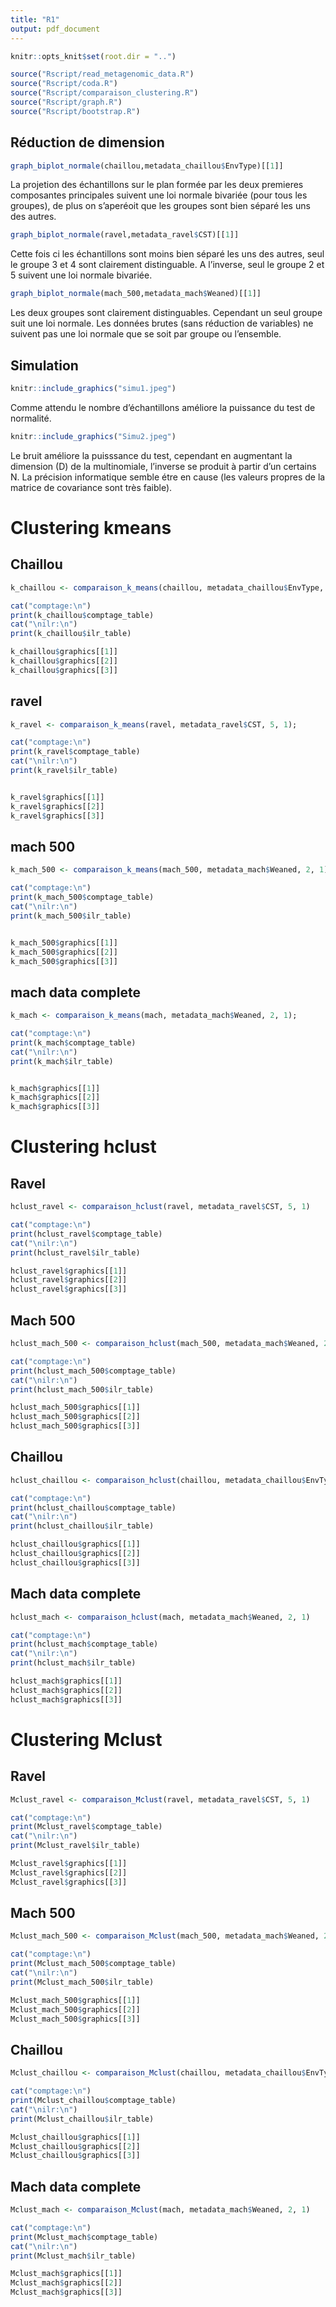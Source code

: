```yaml
---
title: "R1"
output: pdf_document
---
```


```r
knitr::opts_knit$set(root.dir = "..")
```


```r
source("Rscript/read_metagenomic_data.R")
source("Rscript/coda.R")
source("Rscript/comparaison_clustering.R")
source("Rscript/graph.R")
source("Rscript/bootstrap.R")
```

## Réduction de dimension


```r
graph_biplot_normale(chaillou,metadata_chaillou$EnvType)[[1]]
```
La projetion des échantillons sur le plan formée par les deux premieres composantes principales suivent une loi normale bivariée (pour tous les groupes), de plus on s'aperéoit que les groupes sont bien séparé les uns des autres.

```r
graph_biplot_normale(ravel,metadata_ravel$CST)[[1]]
```

Cette fois ci les échantillons sont moins bien séparé les uns des autres, seul le groupe 3 et 4 sont clairement distinguable. A l'inverse, seul le groupe 2 et 5 suivent une loi normale bivariée.

```r
graph_biplot_normale(mach_500,metadata_mach$Weaned)[[1]]
```
Les deux groupes sont clairement distinguables. Cependant un seul groupe suit une loi normale.\newline
Les données brutes (sans réduction de variables) ne suivent pas une loi normale que se soit par groupe ou l'ensemble.

## Simulation

```r
knitr::include_graphics("simu1.jpeg")
```

Comme attendu le nombre d'échantillons améliore la puissance du test de normalité.

```r
knitr::include_graphics("Simu2.jpeg")
```

Le bruit améliore la puisssance du test, cependant en augmentant la dimension (D) de la multinomiale, l'inverse se produit à partir d'un certains N. La précision informatique semble étre en cause (les valeurs propres de la matrice de covariance sont très faible).


\newpage

# Clustering kmeans

## Chaillou

```r
k_chaillou <- comparaison_k_means(chaillou, metadata_chaillou$EnvType, 8, 1);

cat("comptage:\n")
print(k_chaillou$comptage_table)
cat("\nilr:\n")
print(k_chaillou$ilr_table)

k_chaillou$graphics[[1]]
k_chaillou$graphics[[2]]
k_chaillou$graphics[[3]]
```

\newpage

## ravel

```r
k_ravel <- comparaison_k_means(ravel, metadata_ravel$CST, 5, 1);

cat("comptage:\n")
print(k_ravel$comptage_table)
cat("\nilr:\n")
print(k_ravel$ilr_table)


k_ravel$graphics[[1]]
k_ravel$graphics[[2]]
k_ravel$graphics[[3]]
```

\newpage

## mach 500

```r
k_mach_500 <- comparaison_k_means(mach_500, metadata_mach$Weaned, 2, 1);

cat("comptage:\n")
print(k_mach_500$comptage_table)
cat("\nilr:\n")
print(k_mach_500$ilr_table)


k_mach_500$graphics[[1]]
k_mach_500$graphics[[2]]
k_mach_500$graphics[[3]]
```

\newpage

## mach data complete

```r
k_mach <- comparaison_k_means(mach, metadata_mach$Weaned, 2, 1);

cat("comptage:\n")
print(k_mach$comptage_table)
cat("\nilr:\n")
print(k_mach$ilr_table)


k_mach$graphics[[1]]
k_mach$graphics[[2]]
k_mach$graphics[[3]]
```

\newpage

# Clustering hclust

## Ravel

```r

hclust_ravel <- comparaison_hclust(ravel, metadata_ravel$CST, 5, 1)

cat("comptage:\n")
print(hclust_ravel$comptage_table)
cat("\nilr:\n")
print(hclust_ravel$ilr_table)

hclust_ravel$graphics[[1]]
hclust_ravel$graphics[[2]]
hclust_ravel$graphics[[3]]
```


\newpage

## Mach 500

```r

hclust_mach_500 <- comparaison_hclust(mach_500, metadata_mach$Weaned, 2, 1)

cat("comptage:\n")
print(hclust_mach_500$comptage_table)
cat("\nilr:\n")
print(hclust_mach_500$ilr_table)

hclust_mach_500$graphics[[1]]
hclust_mach_500$graphics[[2]]
hclust_mach_500$graphics[[3]]
```


\newpage

## Chaillou

```r

hclust_chaillou <- comparaison_hclust(chaillou, metadata_chaillou$EnvType, 8, 1)

cat("comptage:\n")
print(hclust_chaillou$comptage_table)
cat("\nilr:\n")
print(hclust_chaillou$ilr_table)

hclust_chaillou$graphics[[1]]
hclust_chaillou$graphics[[2]]
hclust_chaillou$graphics[[3]]
```


\newpage

## Mach data complete

```r

hclust_mach <- comparaison_hclust(mach, metadata_mach$Weaned, 2, 1)

cat("comptage:\n")
print(hclust_mach$comptage_table)
cat("\nilr:\n")
print(hclust_mach$ilr_table)

hclust_mach$graphics[[1]]
hclust_mach$graphics[[2]]
hclust_mach$graphics[[3]]
```


# Clustering Mclust

## Ravel

```r

Mclust_ravel <- comparaison_Mclust(ravel, metadata_ravel$CST, 5, 1)

cat("comptage:\n")
print(Mclust_ravel$comptage_table)
cat("\nilr:\n")
print(Mclust_ravel$ilr_table)

Mclust_ravel$graphics[[1]]
Mclust_ravel$graphics[[2]]
Mclust_ravel$graphics[[3]]
```


\newpage

## Mach 500

```r

Mclust_mach_500 <- comparaison_Mclust(mach_500, metadata_mach$Weaned, 2, 1)

cat("comptage:\n")
print(Mclust_mach_500$comptage_table)
cat("\nilr:\n")
print(Mclust_mach_500$ilr_table)

Mclust_mach_500$graphics[[1]]
Mclust_mach_500$graphics[[2]]
Mclust_mach_500$graphics[[3]]
```


\newpage

## Chaillou

```r

Mclust_chaillou <- comparaison_Mclust(chaillou, metadata_chaillou$EnvType, 8, 1)

cat("comptage:\n")
print(Mclust_chaillou$comptage_table)
cat("\nilr:\n")
print(Mclust_chaillou$ilr_table)

Mclust_chaillou$graphics[[1]]
Mclust_chaillou$graphics[[2]]
Mclust_chaillou$graphics[[3]]
```


\newpage

## Mach data complete

```r

Mclust_mach <- comparaison_Mclust(mach, metadata_mach$Weaned, 2, 1)

cat("comptage:\n")
print(Mclust_mach$comptage_table)
cat("\nilr:\n")
print(Mclust_mach$ilr_table)

Mclust_mach$graphics[[1]]
Mclust_mach$graphics[[2]]
Mclust_mach$graphics[[3]]
```